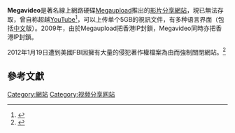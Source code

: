 {{noteTA
|G1=IT
}}
{{Infobox Website
| websitename = Megavideo
| url = https://web.archive.org/web/20090907101151/http://www.megavideo.com/
| type = [[影片分享網站|影片分享網站]]
| owner = [[Megaupload|Megaupload]]
| alexa  = 6,770<br />{{flagicon|Japan}} 1,599 ({{as of|2012|8|29|alt=2012年8月}})<ref name="alexa">{{cite web|url=http://www.alexa.com/siteinfo/www.megavideo.com|title=Megavideo.com Site Info|publisher=[[Alexa_Internet|Alexa Internet]]|accessdate=2012-08-29|archive-date=2016-03-05|archive-url=https://web.archive.org/web/20160305190201/http://www.alexa.com/siteinfo/www.megavideo.com|dead-url=no}}</ref><!--Updated by YFdyh-bot.-->
}}

'''Megavideo'''是著名線上網路硬碟[[Megaupload|Megaupload]]推出的[[影片分享網站|影片分享網站]]，現已無法存取，曾自称超越[[YouTube|YouTube]]<ref>{{Cite web |url=http://www.megavideo.com/ |title=www.megavideo.com |accessdate=2009-09-16 |archive-date=2009-09-07 |archive-url=https://web.archive.org/web/20090907101151/http://www.megavideo.com/ |dead-url=yes }}</ref>，可以上传单个5GB的視訊文件，有多种语言界面（包括[[中文|中文]]版）。2009年，由於Megaupload把香港IP封鎖，Megavideo同時亦把香港IP封鎖。

{{fact|在中国大陆不能正常访问megavideo，虽然可以连接到服务器，但网页完全不能正常显示，仅能显示网页的标题。所以基本处于[[GFW|被封锁状态]]。}}

2012年1月19日遭到美國FBI因擁有大量的侵犯著作權檔案為由而強制關閉網站。<ref>{{Cite web |url=http://www.bbc.co.uk/news/technology-16642369 |title=BBC-Megaupload file-sharing site shut down |accessdate=2012-01-20 |archive-date=2021-01-06 |archive-url=https://web.archive.org/web/20210106093651/http://www.bbc.co.uk/news/technology-16642369 |dead-url=no }}</ref>

== 參考文獻 ==
<div class="references-small">
<references />
</div>

{{Digital distribution platforms}}

{{Website-stub}}

[[Category:網站|Category:網站]]
[[Category:视频分享网站|Category:视频分享网站]]